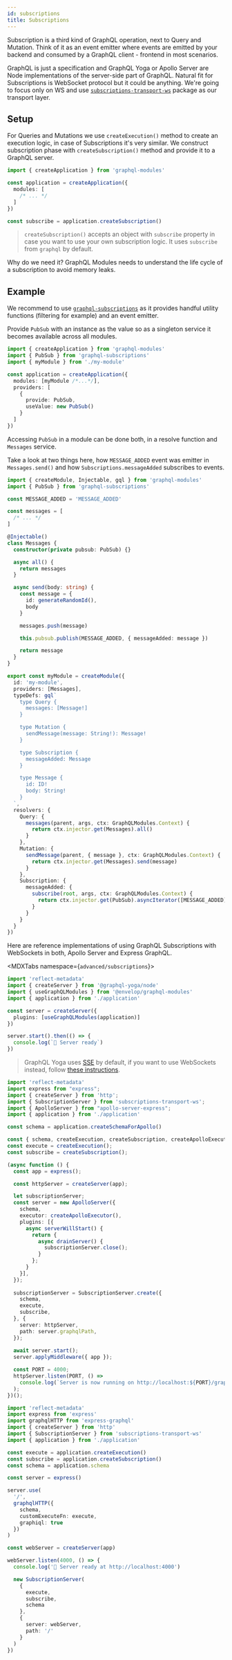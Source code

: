 ```yaml
---
id: subscriptions
title: Subscriptions
---
```



Subscription is a third kind of GraphQL operation, next to Query and Mutation. Think of it as an event emitter where events are emitted by your backend and consumed by a GraphQL client - frontend in most scenarios.

GraphQL is just a specification and GraphQL Yoga or Apollo Server are Node implementations of the server-side part of GraphQL. Natural fit for Subscriptions is WebSocket protocol but it could be anything. We're going to focus only on WS and use [`subscriptions-transport-ws`](https://github.com/apollographql/subscriptions-transport-ws) package as our transport layer.

## Setup

For Queries and Mutations we use `createExecution()` method to create an execution logic, in case of Subscriptions it's very similar. We construct subscription phase with `createSubscription()` method and provide it to a GraphQL server.

```ts
import { createApplication } from 'graphql-modules'

const application = createApplication({
  modules: [
    /* ... */
  ]
})

const subscribe = application.createSubscription()
```

> `createSubscription()` accepts an object with `subscribe` property in case you want to use your own subscription logic. It uses `subscribe` from `graphql` by default.

Why do we need it? GraphQL Modules needs to understand the life cycle of a subscription to avoid memory leaks.

## Example

We recommend to use [`graphql-subscriptions`](https://github.com/apollographql/graphql-subscriptions) as it provides handful utility functions (filtering for example) and an event emitter.

Provide `PubSub` with an instance as the value so as a singleton service it becomes available across all modules.

```ts title="application.ts"
import { createApplication } from 'graphql-modules'
import { PubSub } from 'graphql-subscriptions'
import { myModule } from './my-module'

const application = createApplication({
  modules: [myModule /*...*/],
  providers: [
    {
      provide: PubSub,
      useValue: new PubSub()
    }
  ]
})
```

Accessing `PubSub` in a module can be done both, in a resolve function and `Messages` service.

Take a look at two things here, how `MESSAGE_ADDED` event was emitter in `Messages.send()` and how `Subscriptions.messageAdded` subscribes to events.

```typescript title="my-module.ts"
import { createModule, Injectable, gql } from 'graphql-modules'
import { PubSub } from 'graphql-subscriptions'

const MESSAGE_ADDED = 'MESSAGE_ADDED'

const messages = [
  /* ... */
]

@Injectable()
class Messages {
  constructor(private pubsub: PubSub) {}

  async all() {
    return messages
  }

  async send(body: string) {
    const message = {
      id: generateRandomId(),
      body
    }

    messages.push(message)

    this.pubsub.publish(MESSAGE_ADDED, { messageAdded: message })

    return message
  }
}

export const myModule = createModule({
  id: 'my-module',
  providers: [Messages],
  typeDefs: gql`
    type Query {
      messages: [Message!]
    }

    type Mutation {
      sendMessage(message: String!): Message!
    }

    type Subscription {
      messageAdded: Message
    }

    type Message {
      id: ID!
      body: String!
    }
  `,
  resolvers: {
    Query: {
      messages(parent, args, ctx: GraphQLModules.Context) {
        return ctx.injector.get(Messages).all()
      }
    },
    Mutation: {
      sendMessage(parent, { message }, ctx: GraphQLModules.Context) {
        return ctx.injector.get(Messages).send(message)
      }
    },
    Subscription: {
      messageAdded: {
        subscribe(root, args, ctx: GraphQLModules.Context) {
          return ctx.injector.get(PubSub).asyncIterator([MESSAGE_ADDED])
        }
      }
    }
  }
})
```

Here are reference implementations of using GraphQL Subscriptions with WebSockets in both, Apollo Server and Express GraphQL.

<MDXTabs namespace={`advanced/subscriptions`}>
<MDXTab label="GraphQL Yoga">

```typescript title="server.ts"
import 'reflect-metadata'
import { createServer } from '@graphql-yoga/node'
import { useGraphQLModules } from '@envelop/graphql-modules'
import { application } from './application'

const server = createServer({
  plugins: [useGraphQLModules(application)]
})

server.start().then(() => {
  console.log(`🚀 Server ready`)
})
```

> GraphQL Yoga uses [SSE](https://developer.mozilla.org/en-US/docs/Web/API/Server-sent_events/Using_server-sent_events) by default, if you want to use WebSockets instead, follow [these instructions](https://www.graphql-yoga.com/docs/features/subscriptions).

</MDXTab>
<MDXTab label="Apollo Server">

```typescript title="server.ts"
import 'reflect-metadata'
import express from "express";
import { createServer } from 'http';
import { SubscriptionServer } from 'subscriptions-transport-ws';
import { ApolloServer } from "apollo-server-express";
import { application } from './application'

const schema = application.createSchemaForApollo()

const { schema, createExecution, createSubscription, createApolloExecutor } = application;
const execute = createExecution();
const subscribe = createSubscription();

(async function () {
  const app = express();

  const httpServer = createServer(app);

  let subscriptionServer;
  const server = new ApolloServer({
    schema,
    executor: createApolloExecutor(),
    plugins: [{
      async serverWillStart() {
        return {
          async drainServer() {
            subscriptionServer.close();
          }
        };
      }
    }],
  });
  
  subscriptionServer = SubscriptionServer.create({
    schema,
    execute,
    subscribe,
  }, {
    server: httpServer,
    path: server.graphqlPath,
  });
  
  await server.start();
  server.applyMiddleware({ app });

  const PORT = 4000;
  httpServer.listen(PORT, () =>
    console.log(`Server is now running on http://localhost:${PORT}/graphql`)
  );
})();
```

</MDXTab>
<MDXTab label="Express GraphQL">

```typescript title="server.ts"
import 'reflect-metadata'
import express from 'express'
import graphqlHTTP from 'express-graphql'
import { createServer } from 'http'
import { SubscriptionServer } from 'subscriptions-transport-ws'
import { application } from './application'

const execute = application.createExecution()
const subscribe = application.createSubscription()
const schema = application.schema

const server = express()

server.use(
  '/',
  graphqlHTTP({
    schema,
    customExecuteFn: execute,
    graphiql: true
  })
)

const webServer = createServer(app)

webServer.listen(4000, () => {
  console.log('🚀 Server ready at http://localhost:4000')

  new SubscriptionServer(
    {
      execute,
      subscribe,
      schema
    },
    {
      server: webServer,
      path: '/'
    }
  )
})
```

</MDXTab>
</MDXTabs>

